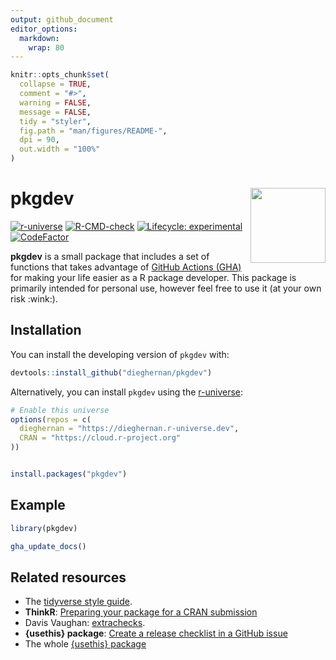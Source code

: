 ```yaml
---
output: github_document
editor_options: 
  markdown: 
    wrap: 80
---
```


<!-- README.md is generated from README.Rmd. Please edit that file -->

```r
knitr::opts_chunk$set(
  collapse = TRUE,
  comment = "#>",
  warning = FALSE,
  message = FALSE,
  tidy = "styler",
  fig.path = "man/figures/README-",
  dpi = 90,
  out.width = "100%"
)
```

# pkgdev <img src="man/figures/logo.png" align="right" width="120"/>

<!-- badges: start -->

[![r-universe](https://dieghernan.r-universe.dev/badges/pkgdev)](https://dieghernan.r-universe.dev/)
[![R-CMD-check](https://github.com/dieghernan/pkgdev/actions/workflows/check-full.yaml/badge.svg)](https://github.com/dieghernan/pkgdev/actions/workflows/check-full.yaml)
[![Lifecycle:
experimental](https://img.shields.io/badge/lifecycle-experimental-orange.svg)](https://lifecycle.r-lib.org/articles/stages.html#experimental)
[![CodeFactor](https://www.codefactor.io/repository/github/dieghernan/pkgdev/badge)](https://www.codefactor.io/repository/github/dieghernan/pkgdev)

<!-- badges: end -->

**pkgdev** is a small package that includes a set of functions that takes
advantage of [GitHub Actions (GHA)](https://github.com/features/actions) for
making your life easier as a R package developer. This package is primarily
intended for personal use, however feel free to use it (at your own risk
:wink:).

## Installation

You can install the developing version of `pkgdev` with:

```r
devtools::install_github("dieghernan/pkgdev")
```

Alternatively, you can install `pkgdev` using the
[r-universe](https://dieghernan.r-universe.dev/pkgdev):

```r
# Enable this universe
options(repos = c(
  dieghernan = "https://dieghernan.r-universe.dev",
  CRAN = "https://cloud.r-project.org"
))


install.packages("pkgdev")
```

## Example

```r
library(pkgdev)

gha_update_docs()
```

## Related resources

-   The [tidyverse style guide](https://style.tidyverse.org/).
-   **ThinkR**: [Preparing your package for a CRAN
    submission](https://github.com/ThinkR-open/prepare-for-cran)
-   Davis Vaughan: [extrachecks](https://github.com/DavisVaughan/extrachecks).
-   **{usethis} package**: [Create a release checklist in a GitHub
    issue](https://usethis.r-lib.org/reference/use_release_issue.html)
-   The whole [{usethis} package](https://usethis.r-lib.org)

